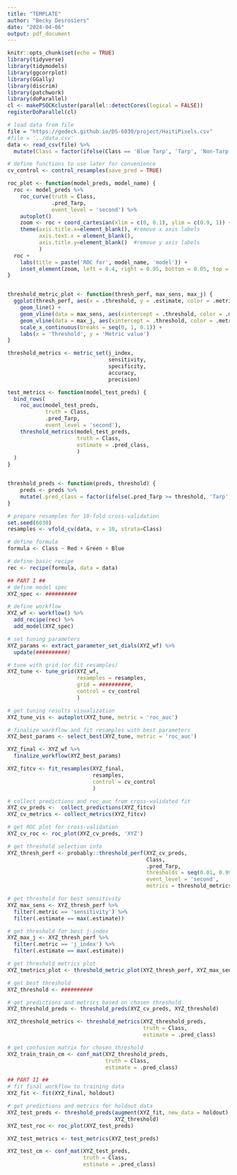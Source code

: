 ```yaml
---
title: "TEMPLATE"
author: "Becky Desrosiers"
date: "2024-04-06"
output: pdf_document
---
```


```r
knitr::opts_chunk$set(echo = TRUE)
library(tidyverse)
library(tidymodels)
library(ggcorrplot)
library(GGally)
library(discrim)
library(patchwork)
library(doParallel)
cl <- makePSOCKcluster(parallel::detectCores(logical = FALSE))
registerDoParallel(cl)

# load data from file
file = "https://gedeck.github.io/DS-6030/project/HaitiPixels.csv"
#file = '../data.csv'
data <- read_csv(file) %>% 
  mutate(Class = factor(ifelse(Class == 'Blue Tarp', 'Tarp', 'Non-Tarp')))
```

```r
# define functions to use later for convenience
cv_control <- control_resamples(save_pred = TRUE)

roc_plot <- function(model_preds, model_name) {
  roc <- model_preds %>% 
    roc_curve(truth = Class,
              .pred_Tarp,
              event_level = 'second') %>% 
    autoplot()
    zoom <- roc + coord_cartesian(xlim = c(0, 0.1), ylim = c(0.9, 1)) +
    theme(axis.title.x=element_blank(), #remove x axis labels
          axis.text.x = element_blank(),
          axis.title.y=element_blank()  #remove y axis labels
          )
  roc +
    labs(title = paste('ROC for', model_name, 'model')) +
    inset_element(zoom, left = 0.4, right = 0.95, bottom = 0.05, top = 0.6)
}


threshold_metric_plot <- function(thresh_perf, max_sens, max_j) {
  ggplot(thresh_perf, aes(x = .threshold, y = .estimate, color = .metric)) +
    geom_line() +
    geom_vline(data = max_sens, aes(xintercept = .threshold, color = .metric)) +
    geom_vline(data = max_j, aes(xintercept = .threshold, color = .metric)) +
    scale_x_continuous(breaks = seq(0, 1, 0.1)) +
    labs(x = 'Threshold', y = 'Metric value')
}

threshold_metrics <- metric_set(j_index,
                                sensitivity,
                                specificity,
                                accuracy,
                                precision)

test_metrics <- function(model_test_preds) {
  bind_rows(
    roc_auc(model_test_preds,
            truth = Class,
            .pred_Tarp,
            event_level = 'second'),
    threshold_metrics(model_test_preds,
                      truth = Class,
                      estimate = .pred_class,
                      )
  )
}


threshold_preds <- function(preds, threshold) {
    preds <- preds %>% 
    mutate(.pred_class = factor(ifelse(.pred_Tarp >= threshold, 'Tarp', 'Non-Tarp')))
}

```


```r
# prepare resamples for 10-fold cross-validation
set.seed(6030)
resamples <- vfold_cv(data, v = 10, strata=Class)

# define formula
formula <- Class ~ Red + Green + Blue

# define basic recipe
rec <- recipe(formula, data = data)
```



```r
## PART I ##
# define model spec
XYZ_spec <- ##########

# define workflow
XYZ_wf <- workflow() %>% 
  add_recipe(rec) %>% 
  add_model(XYZ_spec)

# set tuning parameters
XYZ_params <- extract_parameter_set_dials(XYZ_wf) %>% 
  update(##########)

# tune with grid (or fit resamples)
XYZ_tune <- tune_grid(XYZ_wf,
                      resamples = resamples,
                      grid = ##########,
                      control = cv_control
                      )

# get tuning results visualization
XYZ_tune_vis <- autoplot(XYZ_tune, metric = 'roc_auc')

# finalize workflow and fit resamples with best parameters
XYZ_best_params <- select_best(XYZ_tune, metric = 'roc_auc')

XYZ_final <- XYZ_wf %>% 
  finalize_workflow(XYZ_best_params)

XYZ_fitcv <- fit_resamples(XYZ_final,
                           resamples,
                           control = cv_control
                           )

# collect predictions and roc_auc from cross-validated fit
XYZ_cv_preds <-  collect_predictions(XYZ_fitcv)
XYZ_cv_metrics <- collect_metrics(XYZ_fitcv)

# get ROC plot for cross-validation
XYZ_cv_roc <- roc_plot(XYZ_cv_preds, 'XYZ')

# get threshold selection info
XYZ_thresh_perf <- probably::threshold_perf(XYZ_cv_preds,
                                            Class,
                                            .pred_Tarp,
                                            thresholds = seq(0.01, 0.99, 0.01),
                                            event_level = 'second',
                                            metrics = threshold_metrics)

# get threshold for best sensitivity
XYZ_max_sens <- XYZ_thresh_perf %>% 
  filter(.metric == 'sensitivity') %>% 
  filter(.estimate == max(.estimate))

# get threshold for best j-index
XYZ_max_j <- XYZ_thresh_perf %>% 
  filter(.metric == 'j_index') %>% 
  filter(.estimate == max(.estimate))

# get threshold metrics plot
XYZ_tmetrics_plot <- threshold_metric_plot(XYZ_thresh_perf, XYZ_max_sens, XYZ_max_j)

# get best threshold
XYZ_threshold <- ##########

# get predictions and metrics based on chosen threshold
XYZ_threshold_preds <- threshold_preds(XYZ_cv_preds, XYZ_threshold)

XYZ_threshold_metrics <- threshold_metrics(XYZ_threshold_preds,
                                           truth = Class,
                                           estimate = .pred_class)

# get confusion matrix for chosen threshold
XYZ_train_train_cm <- conf_mat(XYZ_threshold_preds,
                               truth = Class,
                               estimate = .pred_class)

## PART II ##
# fit final workflow to training data
XYZ_fit <- fit(XYZ_final, holdout)

# get predictions and metrics for holdout data
XYZ_test_preds <- threshold_preds(augment(XYZ_fit, new_data = holdout),
                                  XYZ_threshold)
XYZ_test_roc <- roc_plot(XYZ_test_preds)

XYZ_test_metrics <- test_metrics(XYZ_test_preds)

XYZ_test_cm <- conf_mat(XYZ_test_preds,
                        truth = Class,
                        estimate = .pred_class)
```

